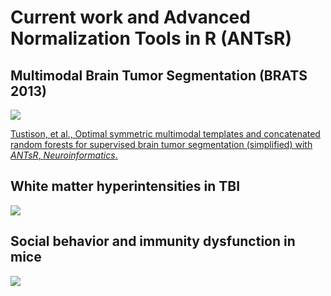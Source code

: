
# Current work and Advanced Normalization Tools in R (ANTsR)

## Multimodal Brain Tumor Segmentation (BRATS 2013)

![](./competitions/figures/brats2013results1.png)

[Tustison, et al., Optimal symmetric multimodal templates and concatenated random forests for
supervised brain tumor segmentation (simplified) with _ANTsR_, _Neuroinformatics_.](http://www.ncbi.nlm.nih.gov/pubmed/25433513)

## White matter hyperintensities in TBI

![](./wmhs/figures/wmhPipeline.png)

## Social behavior and immunity dysfunction in mice

![](./antsr/figures/filiano_rsfmri.png)

<!--

## Other ANTsR work

* [Pediatric template of brain perfusion](http://www.nature.com/articles/sdata20153)

* [Automated segmentation of chronic stroke lesions using LINDA: Lesion identification with neighborhood data analysis](http://www.ncbi.nlm.nih.gov/pubmed/26756101)

* [Eigenanatomy](http://www.ncbi.nlm.nih.gov/pubmed/25448483)

* Corrective learning for segmentation refinement

-->
